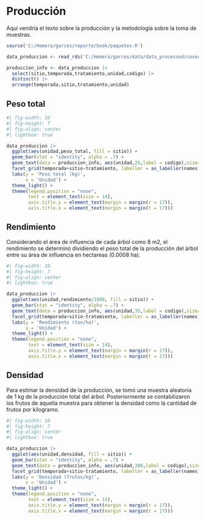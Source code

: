 # Producción

Aquí vendría el texto sobre la producción y la metodología sobre la toma de muestras.

```r
source('C:/Hemera/garces/reporte/book/paquetes.R')

data_produccion <- read_rds('C:/Hemera/garces/data/data_processed/cosecha/produccion.rds')

produccion_info <- data_produccion |>
  select(sitio,temporada,tratamiento,unidad,codigo) |>
  distinct() |>
  arrange(temporada,sitio,tratamiento,unidad)
```

## Peso total

```r
#| fig-width: 10
#| fig-height: 7
#| fig-align: center
#| lightbox: true

data_produccion |>
  ggplot(aes(unidad,peso_total, fill = sitio)) +
  geom_bar(stat = "identity", alpha = .7) +
  geom_text(data = produccion_info, aes(unidad,25,label = codigo),size=3) +
  facet_grid(temporada+sitio~tratamiento, labeller = as_labeller(names)) +
  labs(y = 'Peso total (kg)',
       x = 'Unidad') +
  theme_light() +
  theme(legend.position = "none",
        text = element_text(size = 14),
        axis.title.y = element_text(margin = margin(r = 17)),
        axis.title.x = element_text(margin = margin(t = 17)))
```

## Rendimiento

Considerando el área de influencia de cada árbol como 8 m2, el rendimiento se determinó dividiendo el peso total de la producción del árbol entre su área de influencia en hectareas (0.0008 ha).

```r
#| fig-width: 10
#| fig-height: 7
#| fig-align: center
#| lightbox: true

data_produccion |>
  ggplot(aes(unidad,rendimiento/1000, fill = sitio)) +
  geom_bar(stat = "identity", alpha = .7) +
  geom_text(data = produccion_info, aes(unidad,35,label = codigo),size=3) +
  facet_grid(temporada+sitio~tratamiento, labeller = as_labeller(names)) +
  labs(y = 'Rendimiento (ton/ha)',
       x = 'Unidad') +
  theme_light() +
  theme(legend.position = "none",
        text = element_text(size = 14),
        axis.title.y = element_text(margin = margin(r = 17)),
        axis.title.x = element_text(margin = margin(t = 17)))
```

## Densidad

Para estimar la densidad de la producción, se tomó una muestra aleatoria de 1 kg de la producción total del árbol. Posteriormente se contabilizaron los frutos de aquella muestra para obtener la densidad como la cantidad de frutos por kilogramo.

```r
#| fig-width: 10
#| fig-height: 7
#| fig-align: center
#| lightbox: true

data_produccion |>
  ggplot(aes(unidad,densidad, fill = sitio)) +
  geom_bar(stat = "identity", alpha = .7) +
  geom_text(data = produccion_info, aes(unidad,300,label = codigo),size=3) +
  facet_grid(temporada+sitio~tratamiento, labeller = as_labeller(names)) +
  labs(y = 'Densidad (frutos/kg)',
       x = 'Unidad') +
  theme_light() +
  theme(legend.position = "none",
        text = element_text(size = 14),
        axis.title.y = element_text(margin = margin(r = 17)),
        axis.title.x = element_text(margin = margin(t = 17)))
```
